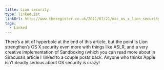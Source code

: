 ```yaml
---
title: Lion security
type: linkedList
linkUrl: http://www.theregister.co.uk/2011/07/21/mac_os_x_lion_security/
tags:
  - Linked
---
```


There’s a bit of hyperbole at the end of this article, but the point is Lion strengthen’s OS X security even more with things like ASLR, and a very creative implementation of Sandboxing (which you can read more about in Siracusa’s article I linked to a couple posts back. Anyone who thinks Apple isn’t deadly serious about OS security is crazy!
